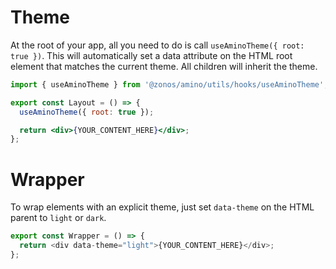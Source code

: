 
<Meta title="ThemeSelect/Usage" component={ThemeSelect} />

# Theme

At the root of your app, all you need to do is call `useAminoTheme({ root: true })`. This will automatically set a data attribute on the HTML root element that matches the current theme. All children will inherit the theme.

```jsx
import { useAminoTheme } from '@zonos/amino/utils/hooks/useAminoTheme';

export const Layout = () => {
  useAminoTheme({ root: true });

  return <div>{YOUR_CONTENT_HERE}</div>;
};
```

# Wrapper

To wrap elements with an explicit theme, just set `data-theme` on the HTML parent to `light` or `dark`.

```typescript
export const Wrapper = () => {
  return <div data-theme="light">{YOUR_CONTENT_HERE}</div>;
};
```
